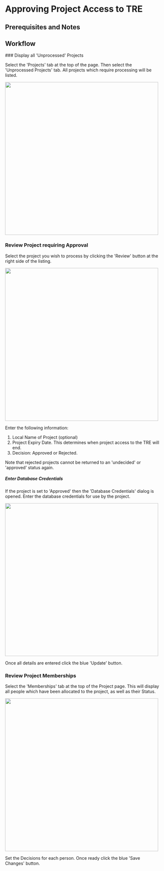 
# Approving Project Access to TRE

## Prerequisites and Notes


## Workflow

<Steps>
### Display all 'Unprocessed' Projects

Select the 'Projects' tab at the top of the page.
Then select the 'Unprocessed Projects' tab.
All projects which require processing will be listed.

<img src="/images/TRE_UnprocessedProjects.png" width="500"></img>

### Review Project requiring Approval

Select the project you wish to process by
clicking the 'Review' button at the right side of the listing.

<img src="/images/TRE_ProjectReview.png" width="500"></img>

Enter the following information:
1. Local Name of Project (optional)
2. Project Expiry Date. This determines when project access to the TRE will end.
3. Decision: Approved or Rejected.

<Callout>
Note that rejected projects cannot be returned
to an 'undecided' or 'approved' status again.
</Callout>

##### Enter Database Credentials

If the project is set to 'Approved' then the 'Database Credentials' dialog is opened.
Enter the database credentials for use by the project.

<img src="/images/TRE_ProjectReview_DatabaseCredentials.png" width="500"></img>

Once all details are entered click the blue 'Update' button.

### Review Project Memberships

Select the 'Memberships' tab at the top of the Project page.
This will display all people which have been allocated to the project,
as well as their Status.

<img src="/images/TRE_ProjectReview_Memberships.png" width="500"></img>

Set the Decisions for each person.
Once ready click the blue 'Save Changes' button.

</Steps>